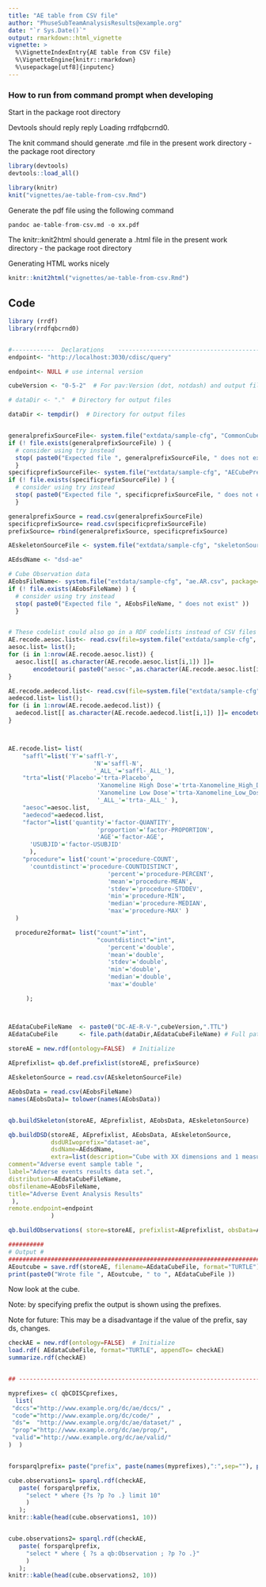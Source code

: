 ```yaml
---
title: "AE table from CSV file"
author: "PhuseSubTeamAnalysisResults@example.org"
date: "`r Sys.Date()`"
output: rmarkdown::html_vignette
vignette: >
  %\VignetteIndexEntry{AE table from CSV file}
  %\VignetteEngine{knitr::rmarkdown}
  %\usepackage[utf8]{inputenc}
---
```



### How to run from command prompt when developing

Start in the package root directory

Devtools should reply reply Loading rrdfqbcrnd0.

The knit command should generate .md file in the present work directory - the package root directory


```r
library(devtools)
devtools::load_all()

library(knitr)
knit("vignettes/ae-table-from-csv.Rmd")
```

Generate the pdf file using the following command
```r
pandoc ae-table-from-csv.md -o xx.pdf
```

The knitr::knit2html should generate a .html file in the present work directory - the package root directory

Generating HTML works nicely
```r
knitr::knit2html("vignettes/ae-table-from-csv.Rmd")
```

## Code


```r

library (rrdf)
library(rrdfqbcrnd0)


#------------  Declarations    ------------------------------------------------
endpoint<- "http://localhost:3030/cdisc/query"

endpoint<- NULL # use internal version

cubeVersion <- "0-5-2"  # For pav:Version (dot, notdash) and output file name

# dataDir <- "."  # Directory for output files

dataDir <- tempdir()  # Directory for output files


generalprefixSourceFile<- system.file("extdata/sample-cfg", "CommonCubePrefixes.csv", package="rrdfqbcrnd0")
if (! file.exists(generalprefixSourceFile) ) {
  # consider using try instead
  stop( paste0("Expected file ", generalprefixSourceFile, " does not exist" ))
  }
specificprefixSourceFile<- system.file("extdata/sample-cfg", "AECubePrefixes.csv", package="rrdfqbcrnd0")
if (! file.exists(specificprefixSourceFile) ) {
  # consider using try instead
  stop( paste0("Expected file ", specificprefixSourceFile, " does not exist" ))
  }

generalprefixSource = read.csv(generalprefixSourceFile) 
specificprefixSource= read.csv(specificprefixSourceFile)
prefixSource= rbind(generalprefixSource, specificprefixSource)

AEskeletonSourceFile <- system.file("extdata/sample-cfg", "skeletonSource-AE.csv", package="rrdfqbcrnd0")

AEdsdName <- "dsd-ae"

# Cube Observation data       
AEobsFileName<- system.file("extdata/sample-cfg", "ae.AR.csv", package="rrdfqbcrnd0")
if (! file.exists(AEobsFileName) ) {
  # consider using try instead
  stop( paste0("Expected file ", AEobsFileName, " does not exist" ))
  }


# These codelist could also go in a RDF codelists instead of CSV files
AE.recode.aesoc.list<- read.csv(file=system.file("extdata/sample-cfg", "ae.aesoc.AR.csv", package="rrdfqbcrnd0"))
aesoc.list= list();
for (i in 1:nrow(AE.recode.aesoc.list)) {
  aesoc.list[[ as.character(AE.recode.aesoc.list[i,1]) ]]=
       encodetouri( paste0("aesoc-",as.character(AE.recode.aesoc.list[i,2])) )
}

AE.recode.aedecod.list<- read.csv(file=system.file("extdata/sample-cfg", "ae.aedecod.AR.csv", package="rrdfqbcrnd0"))
aedecod.list= list();
for (i in 1:nrow(AE.recode.aedecod.list)) {
  aedecod.list[[ as.character(AE.recode.aedecod.list[i,1]) ]]= encodetouri( paste0("aedecod-",as.character(AE.recode.aedecod.list[i,2])) )
}



AE.recode.list= list(
    "saffl"=list('Y'='saffl-Y',
                        'N'='saffl-N',
                        '_ALL_'='saffl-_ALL_'),
    "trta"=list('Placebo'='trta-Placebo',
                         'Xanomeline High Dose'='trta-Xanomeline_High_Dose',
                         'Xanomeline Low Dose'='trta-Xanomeline_Low_Dose',
                         '_ALL_'='trta-_ALL_' ),
    "aesoc"=aesoc.list,
    "aedecod"=aedecod.list,
    "factor"=list('quantity'='factor-QUANTITY',
                         'proportion'='factor-PROPORTION', 
                         'AGE'='factor-AGE',
      'USUBJID'='factor-USUBJID'
      ),
    "procedure"= list('count'='procedure-COUNT',
      'countdistinct'='procedure-COUNTDISTINCT',
                            'percent'='procedure-PERCENT', 
                            'mean'='procedure-MEAN', 
                            'stdev'='procedure-STDDEV', 
                            'min'='procedure-MIN', 
                            'median'='procedure-MEDIAN', 
                            'max'='procedure-MAX' )
  )

  procedure2format= list("count"="int",
                         "countdistinct"="int",
                            'percent'='double', 
                            'mean'='double', 
                            'stdev'='double', 
                            'min'='double', 
                            'median'='double', 
                            'max'='double'                         

     );



AEdataCubeFileName  <- paste0("DC-AE-R-V-",cubeVersion,".TTL")   
AEdataCubeFile      <- file.path(dataDir,AEdataCubeFileName) # Full path to cube
  
storeAE = new.rdf(ontology=FALSE)  # Initialize

AEprefixlist= qb.def.prefixlist(storeAE, prefixSource)

AEskeletonSource = read.csv(AEskeletonSourceFile) 

AEobsData = read.csv(AEobsFileName) 
names(AEobsData)= tolower(names(AEobsData))


qb.buildSkeleton(storeAE, AEprefixlist, AEobsData, AEskeletonSource)

qb.buildDSD(storeAE, AEprefixlist, AEobsData, AEskeletonSource,
            dsdURIwoprefix="dataset-ae",
            dsdName=AEdsdName,
            extra=list(description="Cube with XX dimensions and 1 measure (measure)",
comment="Adverse event sample table ",
label="Adverse events results data set.",
distribution=AEdataCubeFileName,
obsfilename=AEobsFileName,
title="Adverse Event Analysis Results"
 ),
remote.endpoint=endpoint
            )

qb.buildObservations( store=storeAE, prefixlist=AEprefixlist, obsData=AEobsData, skeletonSource=AEskeletonSource, dsdURIwoprefix="dataset-ae", recode.list=AE.recode.list, procedure2format=procedure2format )

##########
# Output #
###############################################################################
AEoutcube = save.rdf(storeAE, filename=AEdataCubeFile, format="TURTLE")
print(paste0("Wrote file ", AEoutcube, " to ", AEdataCubeFile ))

```


Now look at the cube. 

Note: by specifying prefix the output is shown using the prefixes.

Note for future: This may be a disadvantage if the value of the prefix, say ds, changes.

```r

checkAE = new.rdf(ontology=FALSE)  # Initialize
load.rdf( AEdataCubeFile, format="TURTLE", appendTo= checkAE)
summarize.rdf(checkAE)


## ------------------------------------------------------------------------

myprefixes= c( qbCDISCprefixes,
  list(
 "dccs"="http://www.example.org/dc/ae/dccs/" ,
 "code"="http://www.example.org/dc/code/" ,
 "ds"=  "http://www.example.org/dc/ae/dataset/" ,
 "prop"="http://www.example.org/dc/ae/prop/",
 "valid"="http://www.example.org/dc/ae/valid/"
)  )


forsparqlprefix= paste("prefix", paste(names(myprefixes),":",sep=""), paste("<",myprefixes,">",sep=""),sep=" ",collapse=" ")

cube.observations1= sparql.rdf(checkAE,
   paste( forsparqlprefix,
     "select * where {?s ?p ?o .} limit 10"
     )
   );
knitr::kable(head(cube.observations1, 10))


cube.observations2= sparql.rdf(checkAE,
   paste( forsparqlprefix,
     "select * where { ?s a qb:Observation ; ?p ?o .}"
     )
   );
knitr::kable(head(cube.observations2, 10))
```
